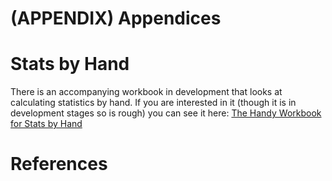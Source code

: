 # (APPENDIX) Appendices {-} 

# Stats by Hand

There is an accompanying workbook in development that looks at calculating statistics by hand. If you are interested in it (though it is in development stages so is rough) you can see it here: [The Handy Workbook for Stats by Hand](https://psyteachr.github.io/handyworkbook/){target="_blank"}

# References